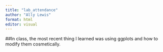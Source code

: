 ```yaml
---
title: "lab_attendance"
author: "Ally Lewis"
format: html
editor: visual
---
```

##In class, the most recent thing I learned was using ggplots and how to modify them cosmetically. 